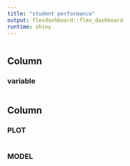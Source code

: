 ```yaml
---
title: "student performance"
output: flexdashboard::flex_dashboard
runtime: shiny
---
```


```r

```

Column {data-width=320}
-------------------------------------
    
### variable
    
```r

```
   
Column {.tabset}
-------------------------------------
   
### PLOT

```r
```   
 
### MODEL
    
```r
```